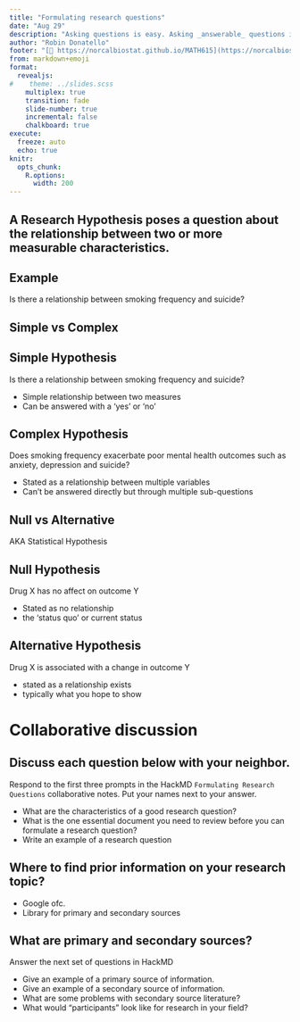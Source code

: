 ```yaml
---
title: "Formulating research questions"
date: "Aug 29"
description: "Asking questions is easy. Asking _answerable_ questions is more difficult."
author: "Robin Donatello"
footer: "[🔗 https://norcalbiostat.github.io/MATH615](https://norcalbiostat.github.io/MATH615/) / Formulating research questions "
from: markdown+emoji
format: 
  revealjs:
#    theme: ../slides.scss
    multiplex: true
    transition: fade
    slide-number: true
    incremental: false 
    chalkboard: true
execute:
  freeze: auto
  echo: true
knitr:
  opts_chunk: 
    R.options:
      width: 200
---
```



## A Research Hypothesis poses a question about the relationship between two or more measurable characteristics.

:::{.callout-tip icon=false}
## Example
Is there a relationship between smoking frequency and suicide? 
:::


## Simple vs Complex

:::{layout-ncol=2}

:::{.callout-tip icon=false}
## Simple Hypothesis
Is there a relationship between smoking frequency and suicide? 
:::
* Simple relationship between two measures
* Can be answered with a 'yes' or 'no'


:::{.callout-tip icon=false}
## Complex Hypothesis
Does smoking frequency exacerbate poor mental health outcomes such as anxiety, depression and suicide? 
:::
* Stated as a relationship between multiple variables
* Can't be answered directly but through multiple sub-questions
::::



## Null vs Alternative 
AKA Statistical Hypothesis

:::{layout-ncol=2}

:::{.callout-tip icon=false}
## Null Hypothesis
Drug X has no affect on outcome Y
:::
* Stated as no relationship
* the 'status quo' or current status

:::{.callout-tip icon=false}
## Alternative Hypothesis
Drug X is associated with a change in outcome Y
:::
* stated as a relationship exists
* typically what you hope to show

::::



# Collaborative discussion

:::{.callout-note icon=false}
## Discuss each question below with your neighbor. 

Respond to the first three prompts in the HackMD `Formulating Research Questions` collaborative notes. Put your names next to your answer. 
:::

* What are the characteristics of a good research question?  
* What is the one essential document you need to review before you can formulate a research question?
* Write an example of a research question

## Where to find prior information on your research topic? {.smaller}

* Google ofc. 
* Library for primary and secondary sources

:::{.callout-note icon=false}
## What are primary and secondary sources?

Answer the next set of questions in HackMD
:::


* Give an example of a primary source of information.
* Give an example of a secondary source of information.
* What are some problems with secondary source literature?
* What would "participants" look like for research in your field?

